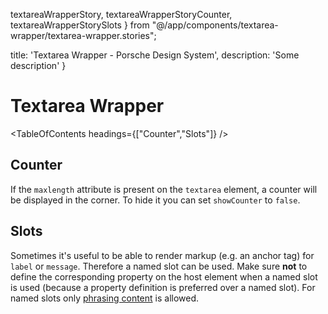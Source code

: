   textareaWrapperStory,
  textareaWrapperStoryCounter, textareaWrapperStorySlots
} from "@/app/components/textarea-wrapper/textarea-wrapper.stories";

  title: 'Textarea Wrapper - Porsche Design System',
  description: 'Some description'
}

# Textarea Wrapper <ComponentStatus tagName="p-textarea-wrapper"></ComponentStatus>

<TableOfContents headings={["Counter","Slots"]} />

## Counter

If the `maxlength` attribute is present on the `textarea` element, a counter will be displayed in the corner.
To hide it you can set `showCounter` to `false`.

<ComponentStory story={textareaWrapperStoryCounter} />

## Slots

Sometimes it's useful to be able to render markup (e.g. an anchor tag) for `label` or `message`. Therefore a named slot
can be used. Make sure **not** to define the corresponding property on the host element when a named slot is used
(because a property definition is preferred over a named slot). For named slots only
[phrasing content](https://developer.mozilla.org/en-US/docs/Web/Guide/HTML/Content_categories#Phrasing_content) is
allowed.

<ComponentStory story={textareaWrapperStorySlots} />

